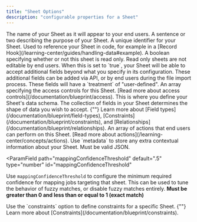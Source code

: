 ```yaml
---
title: "Sheet Options"
description: "configurable properties for a Sheet"
---
```


<ParamField path="name" type="string" required>
  The name of your Sheet as it will appear to your end users.
</ParamField>

<ParamField path="description" type="string">
  A sentence or two describing the purpose of your Sheet.
</ParamField>

<ParamField path="slug" type="string">
  A unique identifier for your Sheet. Used to reference your Sheet in code, for
  example in a [Record Hook](/learning-center/guides/handling-data#example).
</ParamField>

<ParamField path="readonly" type="boolean">
  A boolean specifying whether or not this sheet is read only. Read only sheets
  are not editable by end users.
</ParamField>

<ParamField path="allowAdditionalFields" type="boolean">
  When this is set to `true`, your Sheet will be able to accept additional
  fields beyond what you specify in its configuration. These additional fields
  can be added via API, or by end users during the file import process. These
  fields will have a `treatment` of "user-defined".
</ParamField>

<ParamField path="access" type="array">
  An array specifying the access controls for this Sheet. [Read more about
  access controls](/documentation/blueprint/access).
</ParamField>

<ParamField path="fields" type="array" required>
  This is where you define your Sheet's data schema. The collection of fields in
  your Sheet determines the shape of data you wish to accept.
  {""}
  Learn more about [Field types](/documentation/blueprint/field-types), [Constraints](/documentation/blueprint/constraints),
  and [Relationships](/documentation/blueprint/relationships).
</ParamField>

<ParamField path="actions" type="array">
  An array of actions that end users can perform on this Sheet. [Read more about
  actions](/learning-center/concepts/actions).
</ParamField>

<ParamField path="metadata" type="object">
  Use `metadata` to store any extra contextual information about your Sheet.
  Must be valid JSON.
</ParamField>

<ParamField
  path="mappingConfidenceThreshold"
  default=".5"
  type="number"
  id="mappingConfidenceThreshold"
>
  Use `mappingConfidenceThreshold` to configure the minimum required confidence
  for mapping jobs targeting that sheet. This can be used to tune the behavior
  of fuzzy matches, or disable fuzzy matches entirely. **Must be greater than 0
  and less than or equal to 1 (exact match)**
</ParamField>

<ParamField path="constraints" type="array">
  Use the `constraints` option to define constraints for a specific Sheet.
  {""}
  Learn more about [Constraints](/documentation/blueprint/constraints).
</ParamField>
